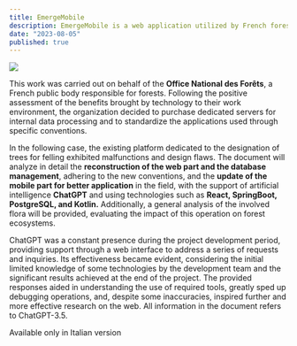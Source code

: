 ```yaml
---
title: EmergeMobile
description: EmergeMobile is a web application utilized by French forestry professionals, encompassing a web interface, an Android application, and dedicated APIs.
date: "2023-08-05"
published: true
---
```



[![](https://riccardoventurini.dev/EmergeCover.png)]()

This work was carried out on behalf of the **Office National des Forêts**, a French public body responsible for forests. Following the positive assessment of the benefits brought by technology to their work environment, the organization decided to purchase dedicated servers for internal data processing and to standardize the applications used through specific conventions.

In the following case, the existing platform dedicated to the designation of trees for felling exhibited malfunctions and design flaws. The document will analyze in detail the **reconstruction of the web part and the database management**, adhering to the new conventions, and the **update of the mobile part for better application** in the field, with the support of artificial intelligence **ChatGPT** and using technologies such as **React, SpringBoot, PostgreSQL, and Kotlin.** Additionally, a general analysis of the involved flora will be provided, evaluating the impact of this operation on forest ecosystems.

ChatGPT was a constant presence during the project development period, providing support through a web interface to address a series of requests and inquiries. Its effectiveness became evident, considering the initial limited knowledge of some technologies by the development team and the significant results achieved at the end of the project. The provided responses aided in understanding the use of required tools, greatly sped up debugging operations, and, despite some inaccuracies, inspired further and more effective research on the web. All information in the document refers to ChatGPT-3.5.


Available only in Italian version
